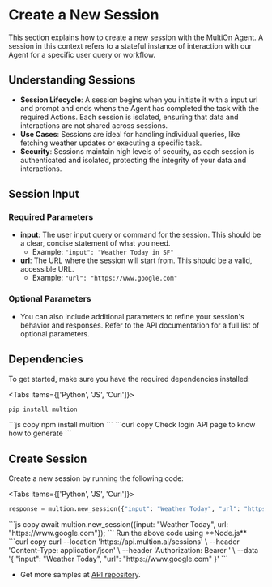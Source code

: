 # Create a New Session

This section explains how to create a new session with the MultiOn Agent. A session in this context refers to a stateful instance of interaction with our Agent for a specific user query or workflow.

## Understanding Sessions

- **Session Lifecycle**: A session begins when you initiate it with a input url and prompt and ends whens the Agent has completed the task with the required Actions. Each session is isolated, ensuring that data and interactions are not shared across sessions.
- **Use Cases**: Sessions are ideal for handling individual queries, like fetching weather updates or executing a specific task.
- **Security**: Sessions maintain high levels of security, as each session is authenticated and isolated, protecting the integrity of your data and interactions.

## Session Input

### Required Parameters

- **input**: The user input query or command for the session. This should be a clear, concise statement of what you need.
  - Example: `"input": "Weather Today in SF"`
- **url**: The URL where the session will start from. This should be a valid, accessible URL.
  - Example: `"url": "https://www.google.com"`

### Optional Parameters

- You can also include additional parameters to refine your session's behavior and responses. Refer to the API documentation for a full list of optional parameters.


## Dependencies


To get started, make sure you have the required dependencies installed:

<Tabs items={['Python', 'JS', 'Curl']}>
  <Tab>
  ```python copy
  pip install multion
  ```
  </Tab>
  <Tab>
  ```js copy 
  npm install multion
  ```
  </Tab>
  <Tab>
  ```curl copy
  Check login API page to know how to generate <AUTH_TOKEN>
  ```
  </Tab>
</Tabs>

## Create Session

Create a new session by running the following code:

<Tabs items={['Python', 'JS', 'Curl']}>
  <Tab>
  ```python copy
  response = multion.new_session({"input": "Weather Today", "url": "https://www.google.com"})
  ```
  </Tab>
  <Tab>
  ```js copy 
  await multion.new_session({input: "Weather Today", url: "https://www.google.com"});
  ```
  <Callout type="info" emoji="ℹ️">
  Run the above code using **Node.js**
  </Callout>
  </Tab>
  <Tab>
  ```curl copy
  curl --location 'https://api.multion.ai/sessions' \
  --header 'Content-Type: application/json' \
  --header 'Authorization: Bearer <AUTH_TOKEN>' \
  --data '{
    "input": "Weather Today",
    "url": "https://www.google.com"
  }'
  ```
  </Tab>
</Tabs>

- Get more samples at [API repository](https://github.com/MULTI-ON/api).


